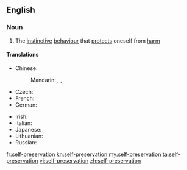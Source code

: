 ==English==

===Noun===
{{wikipedia}}
{{en-noun|sg=[[self]]-[[preservation]]|-}}

# The [[instinctive]] [[behaviour]] that [[protect]]s oneself from [[harm]]

====Translations====
{{trans-top|self-preservation}}
* Chinese:
*: Mandarin: {{t|cmn|自我保護|sc=Hani}}, {{t|cmn|自我保护|tr=zìwǒ bǎohù|sc=Hani}}, {{t|cmn|自保|tr=zìbǎo|sc=Hani}}
* Czech: {{t-|cs|sebezáchova|f}}
* French: {{t+|fr|autoconservation|f}}
* German: {{t-|de|Selbsterhaltung|f}}
{{trans-mid}}
* Irish: {{t-|ga|féinchaomhnú|m}}
* Italian: {{t-|it|autoconservazione|f}}
* Japanese: {{t-|ja|自己保存|tr=しこほぞん, jiko-hozon|sc=Jpan}}
* Lithuanian: {{t-|lt|savisauga|f}}
* Russian: {{t+|ru|самосохранение|n|tr=samosoxranénije|sc=Cyrl}}
{{trans-bottom}}

[[fr:self-preservation]]
[[kn:self-preservation]]
[[my:self-preservation]]
[[ta:self-preservation]]
[[vi:self-preservation]]
[[zh:self-preservation]]